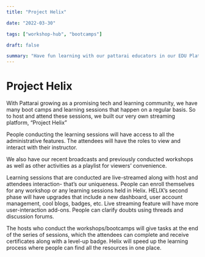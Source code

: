```yaml
---
title: "Project Helix"

date: "2022-03-30"

tags: ["workshop-hub", "bootcamps"]

draft: false

summary: "Have fun learning with our pattarai educators in our EDU Platform which is gonna make you Smarter every moment."
---
```


# Project Helix

With Pattarai growing as a promising tech and learning community, we have many boot camps and learning sessions that happen on a regular basis. So to host and attend these sessions, we built our very own streaming platform, “Project Helix”

People conducting the learning sessions will have access to all the administrative features. The attendees will have the roles to view and interact with their instructor.

We also have our recent broadcasts and previously conducted workshops as well as other activities as a playlist for viewers’ convenience.

Learning sessions that are conducted are live-streamed along with host and attendees interaction- that’s our uniqueness. People can enroll themselves for any workshop or any learning sessions held in Helix. HELIX’s second phase will have upgrades that include a new dashboard, user account management, cool blogs, badges, etc. Live streaming feature will have more user-interaction add-ons. People can clarify doubts using threads and discussion forums.

The hosts who conduct the workshops/bootcamps will give tasks at the end of the series of sessions, which the attendees can complete and receive certificates along with a level-up badge. Helix will speed up the learning process where people can find all the resources in one place.
